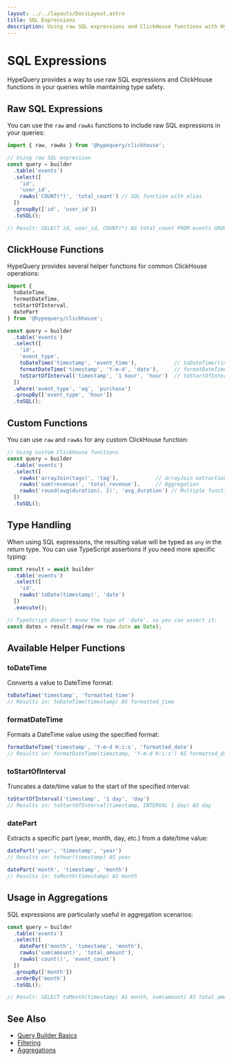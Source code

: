 ```yaml
---
layout: ../../layouts/DocsLayout.astro
title: SQL Expressions
description: Using raw SQL expressions and ClickHouse functions with HypeQuery
---
```


# SQL Expressions

HypeQuery provides a way to use raw SQL expressions and ClickHouse functions in your queries while maintaining type safety.

## Raw SQL Expressions

You can use the `raw` and `rawAs` functions to include raw SQL expressions in your queries:

```typescript
import { raw, rawAs } from '@hypequery/clickhouse';

// Using raw SQL expression
const query = builder
  .table('events')
  .select([
    'id',
    'user_id',
    rawAs('COUNT(*)', 'total_count') // SQL function with alias
  ])
  .groupBy(['id', 'user_id'])
  .toSQL();

// Result: SELECT id, user_id, COUNT(*) AS total_count FROM events GROUP BY id, user_id
```

## ClickHouse Functions

HypeQuery provides several helper functions for common ClickHouse operations:

```typescript
import { 
  toDateTime,
  formatDateTime,
  toStartOfInterval,
  datePart
} from '@hypequery/clickhouse';

const query = builder
  .table('events')
  .select([
    'id',
    'event_type',
    toDateTime('timestamp', 'event_time'),            // toDateTime(timestamp) AS event_time
    formatDateTime('timestamp', 'Y-m-d', 'date'),     // formatDateTime(timestamp, 'Y-m-d') AS date
    toStartOfInterval('timestamp', '1 hour', 'hour')  // toStartOfInterval(timestamp, INTERVAL 1 hour) AS hour
  ])
  .where('event_type', 'eq', 'purchase')
  .groupBy(['event_type', 'hour'])
  .toSQL();
```

## Custom Functions

You can use `raw` and `rawAs` for any custom ClickHouse function:

```typescript
// Using custom ClickHouse functions
const query = builder
  .table('events')
  .select([
    rawAs('arrayJoin(tags)', 'tag'),            // arrayJoin extraction
    rawAs('sum(revenue)', 'total_revenue'),     // Aggregation
    rawAs('round(avg(duration), 2)', 'avg_duration') // Multiple functions
  ])
  .toSQL();
```

## Type Handling

When using SQL expressions, the resulting value will be typed as `any` in the return type. You can use TypeScript assertions if you need more specific typing:

```typescript
const result = await builder
  .table('events')
  .select([
    'id',
    rawAs('toDate(timestamp)', 'date')
  ])
  .execute();

// TypeScript doesn't know the type of 'date', so you can assert it:
const dates = result.map(row => row.date as Date);
```

## Available Helper Functions

### toDateTime

Converts a value to DateTime format:

```typescript
toDateTime('timestamp', 'formatted_time')
// Results in: toDateTime(timestamp) AS formatted_time
```

### formatDateTime

Formats a DateTime value using the specified format:

```typescript
formatDateTime('timestamp', 'Y-m-d H:i:s', 'formatted_date')
// Results in: formatDateTime(timestamp, 'Y-m-d H:i:s') AS formatted_date
```

### toStartOfInterval

Truncates a date/time value to the start of the specified interval:

```typescript
toStartOfInterval('timestamp', '1 day', 'day')
// Results in: toStartOfInterval(timestamp, INTERVAL 1 day) AS day
```

### datePart

Extracts a specific part (year, month, day, etc.) from a date/time value:

```typescript
datePart('year', 'timestamp', 'year')
// Results in: toYear(timestamp) AS year

datePart('month', 'timestamp', 'month')
// Results in: toMonth(timestamp) AS month
```

## Usage in Aggregations

SQL expressions are particularly useful in aggregation scenarios:

```typescript
const query = builder
  .table('events')
  .select([
    datePart('month', 'timestamp', 'month'),
    rawAs('sum(amount)', 'total_amount'),
    rawAs('count()', 'event_count')
  ])
  .groupBy(['month'])
  .orderBy('month')
  .toSQL();

// Result: SELECT toMonth(timestamp) AS month, sum(amount) AS total_amount, count() AS event_count FROM events GROUP BY month ORDER BY month ASC
```

## See Also

- [Query Builder Basics](/docs/query-builder)
- [Filtering](/docs/filtering)
- [Aggregations](/docs/aggregations) 